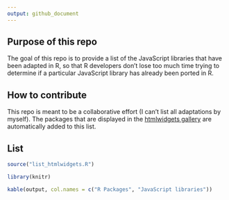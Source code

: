 ```yaml
---
output: github_document
---
```


## Purpose of this repo 

The goal of this repo is to provide a list of the JavaScript libraries that have been adapted in R, so that R developers don't lose too much time trying to determine if a particular JavaScript library has already been ported in R. 

## How to contribute

This repo is meant to be a collaborative effort (I can't list all adaptations by myself). The packages that are displayed in the [htmlwidgets gallery](https://gallery.htmlwidgets.org/) are automatically added to this list.

## List

```r
source("list_htmlwidgets.R")
```

```r
library(knitr)

kable(output, col.names = c("R Packages", "JavaScript libraries"))
```


